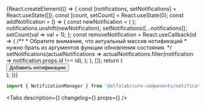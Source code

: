 


<Meta
    title='Компоненты/NotificationManager'
    component={NotificationManager}
/>

<!-- Canvas -->

<Story name='NotificationManager'>
    {React.createElement(() => {
        const [notifications, setNotifications] = React.useState([]);
        const [count, setCount] = React.useState(0);
        const addNotification = () => {
            const newNotification = (
                <Notification
                    badge='positive'
                    title={`Нотификация #${count}`}
                    autoCloseDelay={3000}
                    id={count.toString()}
                    key={count.toString()}
                />
            );
            notifications.unshift(newNotification);
            setNotifications([...notifications]);
            setCount(val => val + 1);
        };
        const removeNotification = React.useCallback(id => {
            /**
             * Обратите внимание, что актуальный массив нотификаций
             * нужно брать из аргументов функции обновления состояния.
             */
            setNotifications(actualNotifications =>
                actualNotifications.filter(notification => notification.props.id !== id),
            );
        }, []);
        return (
            <div>
                <Button onClick={addNotification}>Добавить нотификацию</Button>
                <NotificationManager
                    notifications={notifications}
                    onRemoveNotification={removeNotification}
                />
            </div>
        );
    })}
</Story>

<!-- Docs -->

<ComponentHeader
    name='NotificationManager'
    version={version}
    package='@alfalab/core-components/notification-manager'
/>

```jsx
import { NotificationManager } from '@alfalab/core-components/notification-manager';
```

<Tabs
    description={<Description />}
    changelog={<Changelog />}
    props={<ArgsTable of={NotificationManagerTS} />}
/>
